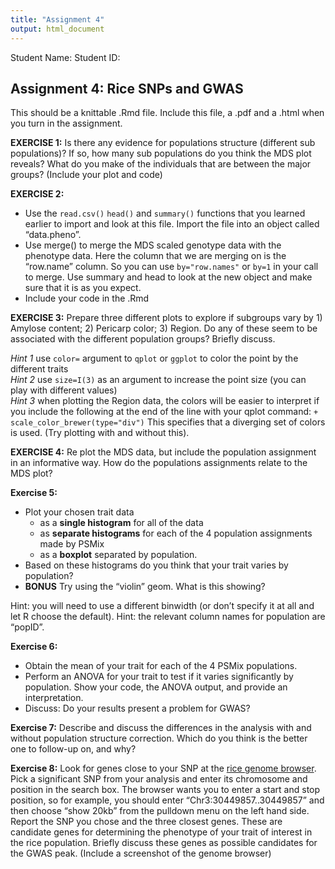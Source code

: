 ```yaml
---
title: "Assignment 4"
output: html_document
---
```


Student Name:
Student ID:

## Assignment 4: Rice SNPs and GWAS

This should be a knittable .Rmd file.  Include this file, a .pdf and a .html when you turn in the assignment.

**EXERCISE 1:** Is there any evidence for populations structure (different sub populations)?  If so, how many sub populations do you think the MDS plot reveals?  What do you make of the individuals that are between the major groups? (Include your plot and code)


**EXERCISE 2:** 

* Use the `read.csv()` `head()` and `summary()` functions that you learned earlier to import and look at this file.  Import the file into an object called "data.pheno".
* Use merge() to merge the MDS scaled genotype data with the phenotype data.  Here the column that we are merging on is the "row.name" column.  So you can use `by="row.names"` or `by=1` in your call to merge.  Use summary and head to look at the new object and make sure that it is as you expect.
* Include your code in the .Rmd


**EXERCISE 3:** Prepare three different plots to explore if subgroups vary by 1) Amylose content; 2) Pericarp color; 3) Region.  Do any of these seem to be associated with the different population groups? Briefly discuss.

*Hint 1* use `color=` argument to `qplot` or `ggplot` to color the point by the different traits  
*Hint 2* use `size=I(3)` as an argument to increase the point size (you can play with different values)  
*Hint 3* when plotting the Region data, the colors will be easier to interpret if you include the following at the end of the line with your qplot command: ` + scale_color_brewer(type="div")` This specifies that a diverging set of colors is used.  (Try plotting with and without this).

**EXERCISE 4:** Re plot the MDS data, but include the population assignment in an informative way.  How do the populations assignments relate to the MDS plot?

**Exercise 5:** 

* Plot your chosen trait data
  * as a **single histogram** for all of the data
  * as **separate histograms** for each of the 4 population assignments made by PSMix
  * as a **boxplot** separated by population. 
* Based on these histograms do you think that your trait varies by population? 
* **BONUS** Try using the "violin" geom.  What is this showing?
  
Hint: you will need to use a different binwidth (or don't specify it at all and let R choose the default).  Hint: the relevant column names for population are "popID".  

**Exercise 6:** 

* Obtain the mean of your trait for each of the 4 PSMix populations.
* Perform an ANOVA for your trait to test if it varies significantly by population.  Show your code, the ANOVA output, and provide an interpretation.
* Discuss: Do your results present a problem for GWAS?

**Exercise 7:** Describe and discuss the differences in the analysis with and without population structure correction.  Which do you think is the better one to follow-up on, and why?

**Exercise 8:** Look for genes close to your SNP at the [rice genome browser](http://rice.plantbiology.msu.edu/cgi-bin/gbrowse/rice/).  Pick a significant SNP from your analysis and enter its chromosome and position in the search box.  The browser wants you to enter a start and stop position, so for example, you should enter "Chr3:30449857..30449857" and then choose "show 20kb" from the pulldown menu on the left hand side.  Report the SNP you chose and the three closest genes.  These are candidate genes for determining the phenotype of your trait of interest in the rice population.  Briefly discuss these genes as possible candidates for the GWAS peak.  (Include a screenshot of the genome browser)

